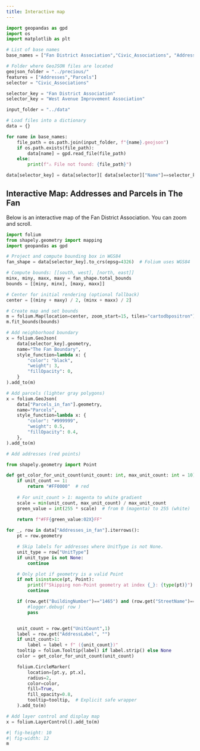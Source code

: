 ```yaml
---
title: Interactive map
---
```



```python

import geopandas as gpd
import os
import matplotlib as plt

# List of base names
base_names = ["Fan District Association","Civic_Associations", "Addresses_in_fan", "Parcels_in_fan"]

# Folder where GeoJSON files are located
geojson_folder = "../precious/"
features = ["Addresses","Parcels"]
selector = "Civic_Associations"

selector_key = "Fan District Association"
selector_key = "West Avenue Improvement Association"

input_folder = "../data"

# Load files into a dictionary
data = {}

for name in base_names:
    file_path = os.path.join(input_folder, f"{name}.geojson")
    if os.path.exists(file_path):
        data[name] = gpd.read_file(file_path)
    else:
        print(f"⚠️ File not found: {file_path}")

data[selector_key] = data[selector][ data[selector]["Name"]==selector_key]

```

## Interactive Map: Addresses and Parcels in The Fan

Below is an interactive map of the Fan District Association.  You can
zoom and scroll.


```python
import folium
from shapely.geometry import mapping
import geopandas as gpd

# Project and compute bounding box in WGS84
fan_shape = data[selector_key].to_crs(epsg=4326)  # Folium uses WGS84

# Compute bounds: [[south, west], [north, east]]
minx, miny, maxx, maxy = fan_shape.total_bounds
bounds = [[miny, minx], [maxy, maxx]]

# Center for initial rendering (optional fallback)
center = [(miny + maxy) / 2, (minx + maxx) / 2]

# Create map and set bounds
m = folium.Map(location=center, zoom_start=15, tiles="cartodbpositron")
m.fit_bounds(bounds)


```
```python
# Add neighborhood boundary
x = folium.GeoJson(
    data[selector_key].geometry,
    name="The Fan Boundary",
    style_function=lambda x: {
        "color": "black",
        "weight": 3,
        "fillOpacity": 0,
    }
).add_to(m)

```
```python

# Add parcels (lighter gray polygons)
x = folium.GeoJson(
    data["Parcels_in_fan"].geometry,
    name="Parcels",
    style_function=lambda x: {
        "color": "#999999",
        "weight": 0.5,
        "fillOpacity": 0.4,
    },
).add_to(m)

# Add addresses (red points)

```
```python

from shapely.geometry import Point

def get_color_for_unit_count(unit_count: int, max_unit_count: int = 10) -> str:
    if unit_count == 1:
        return "#FF0000"  # red
    
    # For unit_count > 1: magenta to white gradient
    scale = min(unit_count, max_unit_count) / max_unit_count
    green_value = int(255 * scale)  # from 0 (magenta) to 255 (white)
    
    return f"#FF{green_value:02X}FF"

for _, row in data["Addresses_in_fan"].iterrows():
    pt = row.geometry

    # Skip labels for addresses where UnitType is not None.
    unit_type = row["UnitType"]
    if unit_type is not None:
        continue

    # Only plot if geometry is a valid Point
    if not isinstance(pt, Point):
        print(f"Skipping non-Point geometry at index {_}: {type(pt)}")
        continue

    if (row.get("BuildingNumber")=="1465") and (row.get("StreetName")=="Floyd"):
        #logger.debug( row )
        pass


    unit_count = row.get("UnitCount",1)
    label = row.get("AddressLabel", "")
    if unit_count>1:
        label = label + f" ({unit_count})"
    tooltip = folium.Tooltip(label) if label.strip() else None
    color = get_color_for_unit_count(unit_count)

    folium.CircleMarker(
        location=[pt.y, pt.x],
        radius=2,
        color=color,
        fill=True,
        fill_opacity=0.8,
        tooltip=tooltip,  # Explicit safe wrapper
    ).add_to(m)

# Add layer control and display map
x = folium.LayerControl().add_to(m)
```


::: {.column-page-inset-right}
```python
#| fig-height: 10
#| fig-width: 12
m
```
:::


